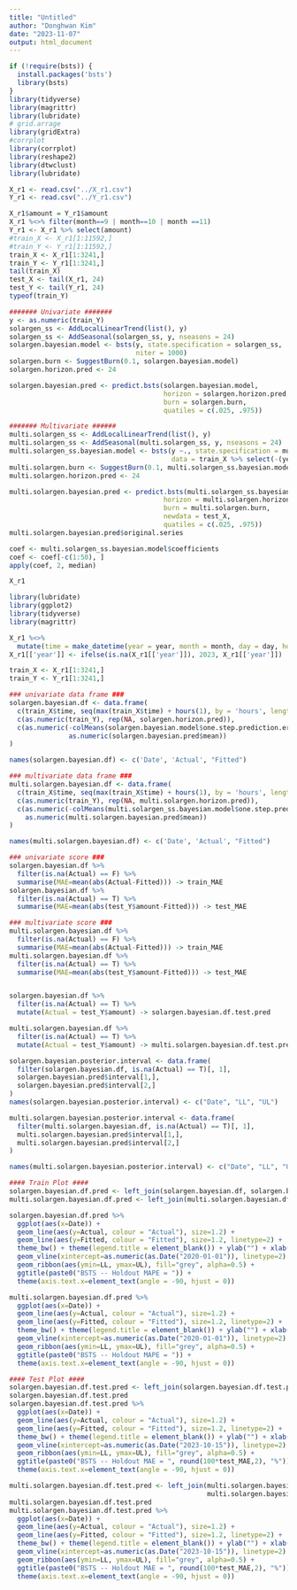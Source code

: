---
title: "Untitled"
author: "Donghwan Kim"
date: "2023-11-07"
output: html_document
---

```{r setup, include=FALSE}
if (!require(bsts)) {
  install.packages('bsts')
  library(bsts)
}
library(tidyverse)
library(magrittr)
library(lubridate)
# grid.arrage
library(gridExtra)
#corrplot
library(corrplot)
library(reshape2)
library(dtwclust)
library(lubridate)
```

```{r message=FALSE}
X_r1 <- read.csv("../X_r1.csv")
Y_r1 <- read.csv("../Y_r1.csv")
```

```{r}
X_r1$amount = Y_r1$amount
X_r1 %<>% filter(month==9 | month==10 | month ==11) 
Y_r1 <- X_r1 %>% select(amount)
#train_X <- X_r1[1:11592,]
#train_Y <- Y_r1[1:11592,]
train_X <- X_r1[1:3241,]
train_Y <- Y_r1[1:3241,]
tail(train_X)
test_X <- tail(X_r1, 24)
test_Y <- tail(Y_r1, 24)
typeof(train_Y)

```

```{r}
####### Univariate #######
y <- as.numeric(train_Y)
solargen_ss <- AddLocalLinearTrend(list(), y)
solargen_ss <- AddSeasonal(solargen_ss, y, nseasons = 24)
solargen.bayesian.model <- bsts(y, state.specification = solargen_ss,
                                niter = 1000)
solargen.burn <- SuggestBurn(0.1, solargen.bayesian.model)
solargen.horizon.pred <- 24

solargen.bayesian.pred <- predict.bsts(solargen.bayesian.model,
                                       horizon = solargen.horizon.pred,
                                       burn = solargen.burn,
                                       quatiles = c(.025, .975))
```

```{r}
####### Multivariate ######
multi.solargen_ss <- AddLocalLinearTrend(list(), y)
multi.solargen_ss <- AddSeasonal(multi.solargen_ss, y, nseasons = 24)
multi.solargen_ss.bayesian.model <- bsts(y ~., state.specification = multi.solargen_ss,
                                         data = train_X %>% select(-(year)), niter = 500)
multi.solargen.burn <- SuggestBurn(0.1, multi.solargen_ss.bayesian.model)
multi.solargen.horizon.pred <- 24

multi.solargen.bayesian.pred <- predict.bsts(multi.solargen_ss.bayesian.model,
                                       horizon = multi.solargen.horizon.pred,
                                       burn = multi.solargen.burn,
                                       newdata = test_X,
                                       quatiles = c(.025, .975))
multi.solargen.bayesian.pred$original.series

coef <- multi.solargen_ss.bayesian.model$coefficients
coef <- coef[-c(1:50), ]
apply(coef, 2, median)
```

```{r}
X_r1
```


```{r}
library(lubridate)
library(ggplot2)
library(tidyverse)
library(magrittr)

X_r1 %<>%
  mutate(time = make_datetime(year = year, month = month, day = day, hour = hour))
X_r1[['year']] <- ifelse(is.na(X_r1[['year']]), 2023, X_r1[['year']])
```

```{r}
train_X <- X_r1[1:3241,]
train_Y <- Y_r1[1:3241,]
```


```{r}
### univariate data frame ###
solargen.bayesian.df <- data.frame(
  c(train_X$time, seq(max(train_X$time) + hours(1), by = 'hours', length.out = solargen.horizon.pred)),
  c(as.numeric(train_Y), rep(NA, solargen.horizon.pred)),
  c(as.numeric(-colMeans(solargen.bayesian.model$one.step.prediction.errors[-(1:solargen.burn), ])+y),
               as.numeric(solargen.bayesian.pred$mean))
)

names(solargen.bayesian.df) <- c('Date', 'Actual', "Fitted")
```

```{r}

### multivariate data frame ###
multi.solargen.bayesian.df <- data.frame(
  c(train_X$time, seq(max(train_X$time) + hours(1), by = 'hours', length.out = multi.solargen.horizon.pred)),
  c(as.numeric(train_Y), rep(NA, multi.solargen.horizon.pred)),
  c(as.numeric(-colMeans(multi.solargen_ss.bayesian.model$one.step.prediction.errors[-(1:multi.solargen.burn), ])+y),
    as.numeric(multi.solargen.bayesian.pred$mean))
)

names(multi.solargen.bayesian.df) <- c('Date', 'Actual', "Fitted")

```

```{r}

### univariate score ###
solargen.bayesian.df %>% 
  filter(is.na(Actual) == F) %>%
  summarise(MAE=mean(abs(Actual-Fitted))) -> train_MAE
solargen.bayesian.df %>%
  filter(is.na(Actual) == T) %>%
  summarise(MAE=mean(abs(test_Y$amount-Fitted))) -> test_MAE

### multivariate score ###
multi.solargen.bayesian.df %>% 
  filter(is.na(Actual) == F) %>%
  summarise(MAE=mean(abs(Actual-Fitted))) -> train_MAE
multi.solargen.bayesian.df %>%
  filter(is.na(Actual) == T) %>%
  summarise(MAE=mean(abs(test_Y$amount-Fitted))) -> test_MAE


solargen.bayesian.df %>%
  filter(is.na(Actual) == T) %>%
  mutate(Actual = test_Y$amount) -> solargen.bayesian.df.test.pred

multi.solargen.bayesian.df %>%
  filter(is.na(Actual) == T) %>%
  mutate(Actual = test_Y$amount) -> multi.solargen.bayesian.df.test.pred

solargen.bayesian.posterior.interval <- data.frame(
  filter(solargen.bayesian.df, is.na(Actual) == T)[, 1],
  solargen.bayesian.pred$interval[1,],
  solargen.bayesian.pred$interval[2,]
)
names(solargen.bayesian.posterior.interval) <- c("Date", "LL", "UL")

multi.solargen.bayesian.posterior.interval <- data.frame(
  filter(multi.solargen.bayesian.df, is.na(Actual) == T)[, 1],
  multi.solargen.bayesian.pred$interval[1,],
  multi.solargen.bayesian.pred$interval[2,]
)

names(multi.solargen.bayesian.posterior.interval) <- c("Date", "LL", "UL")

```

```{r}

#### Train Plot ####
solargen.bayesian.df.pred <- left_join(solargen.bayesian.df, solargen.bayesian.posterior.interval, by="Date")
multi.solargen.bayesian.df.pred <- left_join(multi.solargen.bayesian.df, multi.solargen.bayesian.posterior.interval, by="Date")

solargen.bayesian.df.pred %>%
  ggplot(aes(x=Date)) +
  geom_line(aes(y=Actual, colour = "Actual"), size=1.2) +
  geom_line(aes(y=Fitted, colour = "Fitted"), size=1.2, linetype=2) +
  theme_bw() + theme(legend.title = element_blank()) + ylab("") + xlab("") +
  geom_vline(xintercept=as.numeric(as.Date("2020-01-01")), linetype=2) + 
  geom_ribbon(aes(ymin=LL, ymax=UL), fill="grey", alpha=0.5) +
  ggtitle(paste0("BSTS -- Holdout MAPE = ")) +
  theme(axis.text.x=element_text(angle = -90, hjust = 0))

multi.solargen.bayesian.df.pred %>%
  ggplot(aes(x=Date)) +
  geom_line(aes(y=Actual, colour = "Actual"), size=1.2) +
  geom_line(aes(y=Fitted, colour = "Fitted"), size=1.2, linetype=2) +
  theme_bw() + theme(legend.title = element_blank()) + ylab("") + xlab("") +
  geom_vline(xintercept=as.numeric(as.Date("2020-01-01")), linetype=2) + 
  geom_ribbon(aes(ymin=LL, ymax=UL), fill="grey", alpha=0.5) +
  ggtitle(paste0("BSTS -- Holdout MAPE = ")) +
  theme(axis.text.x=element_text(angle = -90, hjust = 0))

```

```{r}

#### Test Plot ####
solargen.bayesian.df.test.pred <- left_join(solargen.bayesian.df.test.pred, solargen.bayesian.posterior.interval, by="Date")
solargen.bayesian.df.test.pred
solargen.bayesian.df.test.pred %>%
  ggplot(aes(x=Date)) +
  geom_line(aes(y=Actual, colour = "Actual"), size=1.2) +
  geom_line(aes(y=Fitted, colour = "Fitted"), size=1.2, linetype=2) +
  theme_bw() + theme(legend.title = element_blank()) + ylab("") + xlab("") +
  geom_vline(xintercept=as.numeric(as.Date("2023-10-15")), linetype=2) + 
  geom_ribbon(aes(ymin=LL, ymax=UL), fill="grey", alpha=0.5) +
  ggtitle(paste0("BSTS -- Holdout MAE = ", round(100*test_MAE,2), "%")) +
  theme(axis.text.x=element_text(angle = -90, hjust = 0))

multi.solargen.bayesian.df.test.pred <- left_join(multi.solargen.bayesian.df.test.pred, 
                                                  multi.solargen.bayesian.posterior.interval, by="Date")
multi.solargen.bayesian.df.test.pred
multi.solargen.bayesian.df.test.pred %>%
  ggplot(aes(x=Date)) +
  geom_line(aes(y=Actual, colour = "Actual"), size=1.2) +
  geom_line(aes(y=Fitted, colour = "Fitted"), size=1.2, linetype=2) +
  theme_bw() + theme(legend.title = element_blank()) + ylab("") + xlab("") +
  geom_vline(xintercept=as.numeric(as.Date("2023-10-15")), linetype=2) + 
  geom_ribbon(aes(ymin=LL, ymax=UL), fill="grey", alpha=0.5) +
  ggtitle(paste0("BSTS -- Holdout MAE = ", round(100*test_MAE,2), "%")) +
  theme(axis.text.x=element_text(angle = -90, hjust = 0))

```

